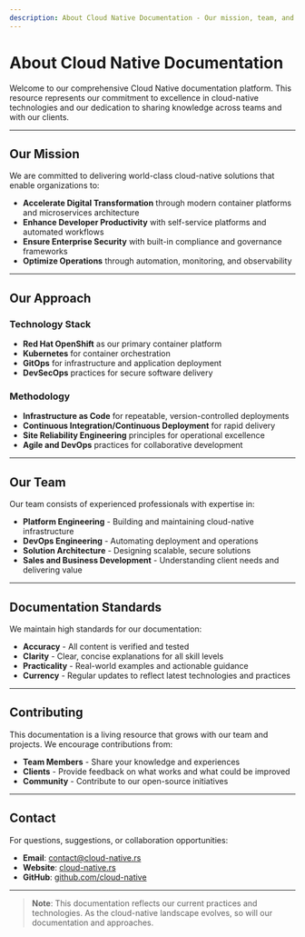 ```yaml
---
description: About Cloud Native Documentation - Our mission, team, and approach to cloud-native solutions
---
```


# About Cloud Native Documentation

Welcome to our comprehensive Cloud Native documentation platform. This resource represents our commitment to excellence in cloud-native technologies and our dedication to sharing knowledge across teams and with our clients.

---

## Our Mission

We are committed to delivering world-class cloud-native solutions that enable organizations to:

- **Accelerate Digital Transformation** through modern container platforms and microservices architecture
- **Enhance Developer Productivity** with self-service platforms and automated workflows
- **Ensure Enterprise Security** with built-in compliance and governance frameworks
- **Optimize Operations** through automation, monitoring, and observability

---

## Our Approach

### Technology Stack
- **Red Hat OpenShift** as our primary container platform
- **Kubernetes** for container orchestration
- **GitOps** for infrastructure and application deployment
- **DevSecOps** practices for secure software delivery

### Methodology
- **Infrastructure as Code** for repeatable, version-controlled deployments
- **Continuous Integration/Continuous Deployment** for rapid delivery
- **Site Reliability Engineering** principles for operational excellence
- **Agile and DevOps** practices for collaborative development

---

## Our Team

Our team consists of experienced professionals with expertise in:

- **Platform Engineering** - Building and maintaining cloud-native infrastructure
- **DevOps Engineering** - Automating deployment and operations
- **Solution Architecture** - Designing scalable, secure solutions
- **Sales and Business Development** - Understanding client needs and delivering value

---

## Documentation Standards

We maintain high standards for our documentation:

- **Accuracy** - All content is verified and tested
- **Clarity** - Clear, concise explanations for all skill levels
- **Practicality** - Real-world examples and actionable guidance
- **Currency** - Regular updates to reflect latest technologies and practices

---

## Contributing

This documentation is a living resource that grows with our team and projects. We encourage contributions from:

- **Team Members** - Share your knowledge and experiences
- **Clients** - Provide feedback on what works and what could be improved
- **Community** - Contribute to our open-source initiatives

---

## Contact

For questions, suggestions, or collaboration opportunities:

- **Email**: [contact@cloud-native.rs](mailto:contact@cloud-native.rs)
- **Website**: [cloud-native.rs](https://cloud-native.rs)
- **GitHub**: [github.com/cloud-native](https://github.com/cloud-native)

---

> **Note**: This documentation reflects our current practices and technologies. As the cloud-native landscape evolves, so will our documentation and approaches.
